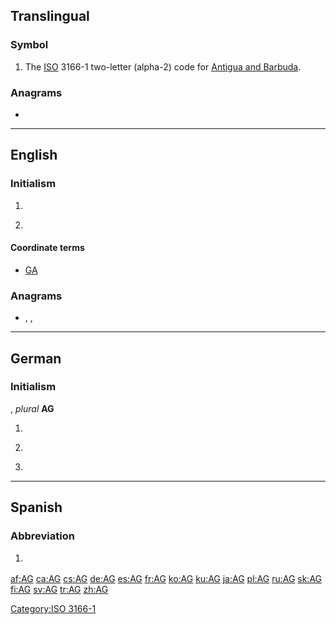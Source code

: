{{also|Appendix:Variations of "ag"}}
==Translingual==

===Symbol===
{{head|mul|symbol}}
# The [[ISO]] 3166-1 two-letter (alpha-2) code for [[Antigua and Barbuda]].

===Anagrams===

*{{l|mul|GA}}

[[Category:ISO 3166-1]]

----

==English==

===Initialism===
{{rfc-header|Initialism}}
{{en-initialism}}

# {{initialism of|attorney general|Attorney General|lang=en}}
# {{label|en|aviation}} {{abbreviation of|lang=en|agricultural aviation}}

====Coordinate terms====
* {{sense|aviation}} [[GA]] {{gloss|general aviation}}

===Anagrams===
* {{l|en|GA}}, {{l|en|Ga}}, {{l|en|Ga.}}

----

==German==

===Initialism===
{{rfc-header|Initialism}}
{{head|de|initialism}}, ''plural'' '''AG'''

# {{initialism of|Aktiengesellschaft|lang=de}} {{gloss|corporation}} {{g|f}}
# {{initialism of|Amtsgericht|lang=de}} {{g|n}}
# {{initialism of|Arbeitsgemeinschaft|lang=de}} {{g|f}}

----

==Spanish==

===Abbreviation===
{{rfc-header|Abbreviation}}
{{head|es|abbreviation}}

# {{abbreviation of|Aguascalientes|lang=es}} {{gloss|Mexican state}}

[[af:AG]]
[[ca:AG]]
[[cs:AG]]
[[de:AG]]
[[es:AG]]
[[fr:AG]]
[[ko:AG]]
[[ku:AG]]
[[ja:AG]]
[[pl:AG]]
[[ru:AG]]
[[sk:AG]]
[[fi:AG]]
[[sv:AG]]
[[tr:AG]]
[[zh:AG]]